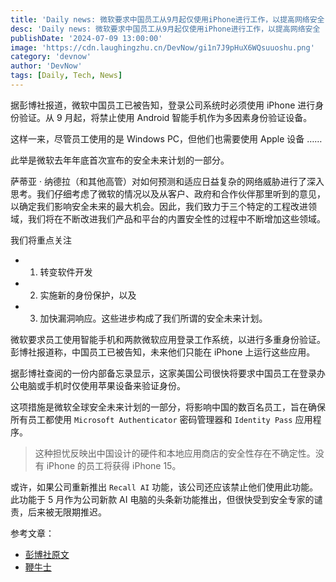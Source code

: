 ```yaml
---
title: 'Daily news: 微软要求中国员工从9月起仅使用iPhone进行工作，以提高网络安全'
desc: 'Daily news: 微软要求中国员工从9月起仅使用iPhone进行工作，以提高网络安全 | DevNow'
publishDate: '2024-07-09 13:00:00'
image: 'https://cdn.laughingzhu.cn/DevNow/gi1n7J9pHuX6WQsuuoshu.png'
category: 'devnow'
author: 'DevNow'
tags: [Daily, Tech, News]
---
```


据彭博社报道，微软中国员工已被告知，登录公司系统时必须使用 iPhone 进行身份验证。从 9 月起，将禁止使用 Android 智能手机作为多因素身份验证设备。

这样一来，尽管员工使用的是 Windows PC，但他们也需要使用 Apple 设备 ……

此举是微软去年年底首次宣布的安全未来计划的一部分。

萨蒂亚 · 纳德拉（和其他高管）对如何预测和适应日益复杂的网络威胁进行了深入思考。我们仔细考虑了微软的情况以及从客户、政府和合作伙伴那里听到的意见，以确定我们影响安全未来的最大机会。因此，我们致力于三个特定的工程改进领域，我们将在不断改进我们产品和平台的内置安全性的过程中不断增加这些领域。

我们将重点关注
- 1. 转变软件开发
- 2. 实施新的身份保护，以及
- 3. 加快漏洞响应。这些进步构成了我们所谓的安全未来计划。

微软要求员工使用智能手机和两款微软应用登录工作系统，以进行多重身份验证。彭博社报道称，中国员工已被告知，未来他们只能在 iPhone 上运行这些应用。

据彭博社查阅的一份内部备忘录显示，这家美国公司很快将要求中国员工在登录办公电脑或手机时仅使用苹果设备来验证身份。

这项措施是微软全球安全未来计划的一部分，将影响中国的数百名员工，旨在确保所有员工都使用 `Microsoft Authenticator` 密码管理器和 `Identity Pass` 应用程序。

> 这种担忧反映出中国设计的硬件和本地应用商店的安全性存在不确定性。没有 iPhone 的员工将获得 iPhone 15。

或许，如果公司重新推出 `Recall AI` 功能，该公司还应该禁止他们使用此功能。此功能于 5 月作为公司新款 AI 电脑的头条新功能推出，但很快受到安全专家的谴责，后来被无限期推迟。

参考文章：

- [彭博社原文](https://www.bloomberg.com/news/articles/2024-07-08/microsoft-orders-china-staff-to-switch-from-android-phones-to-iphones-for-work)
- [鞭牛士](http://www.zaker.net/news/article_new.php?pk=668c7657b15ec007c96d12f8)